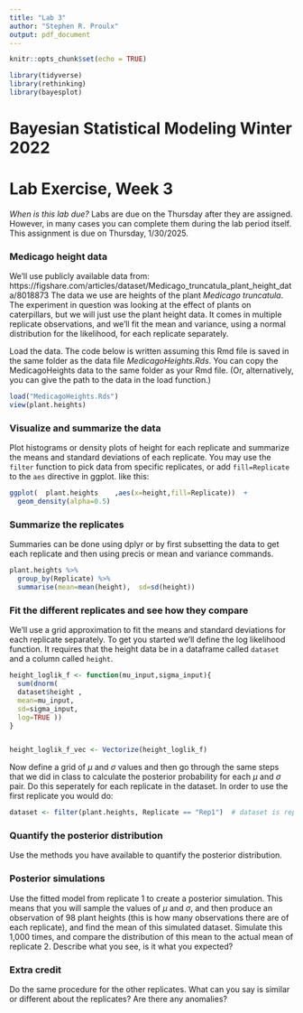 ```yaml
---
title: "Lab 3"
author: "Stephen R. Proulx"
output: pdf_document
---
```


```r
knitr::opts_chunk$set(echo = TRUE)

library(tidyverse)
library(rethinking)
library(bayesplot)
```
# Bayesian Statistical Modeling Winter 2022
# Lab Exercise, Week 3

*When is this lab due?* Labs are due on the Thursday after they are assigned. However, in many cases you can complete them during the lab period itself.   This assignment is due on Thursday, 1/30/2025. 



### Medicago height data
We'll use publicly available data from:  https://figshare.com/articles/dataset/Medicago_truncatula_plant_height_data/8018873
The data we use are heights of the plant *Medicago truncatula*. The experiment in question was looking at the effect of plants on caterpillars, but we will just use the plant height data. It comes in multiple replicate observations, and we'll fit the mean and variance, using a normal distribution for the likelihood, for each replicate separately. 


Load the data. The code below is written assuming this Rmd file is saved in the same folder as the data file *MedicagoHeights.Rds*. You can copy the MedicagoHeights data to the same folder as your Rmd file. (Or, alternatively, you can give the path to the data in the load function.)
```r
load("MedicagoHeights.Rds")  
view(plant.heights)
```

### Visualize and summarize the data
Plot histograms or density plots of height for each replicate and summarize the means and standard deviations of each replicate. You may use the `filter` function to pick data from specific replicates, or add `fill=Replicate` to the `aes` directive in ggplot. like this:
```r
ggplot(  plant.heights    ,aes(x=height,fill=Replicate))  +
  geom_density(alpha=0.5)
```


### Summarize the replicates
Summaries can be done using dplyr or by first subsetting the data to get each replicate and then using precis or mean and variance commands. 

```r
plant.heights %>%
  group_by(Replicate) %>%
  summarise(mean=mean(height),  sd=sd(height)) 
```


### Fit the different replicates and see how they compare
We'll use a grid approximation to fit the means and standard deviations for each replicate separately. To get you started we'll define the log likelihood function. It requires that the height data be in a dataframe called `dataset` and a column called `height`. 



```r

height_loglik_f <- function(mu_input,sigma_input){
  sum(dnorm(
  dataset$height , 
  mean=mu_input,
  sd=sigma_input,
  log=TRUE ))
}


height_loglik_f_vec <- Vectorize(height_loglik_f)
```


Now define a grid of $\mu$ and $\sigma$ values and then go through the same steps that we did in class to calculate the posterior probability for each $\mu$ and $\sigma$ pair. Do this seperately for each replicate in the dataset. In order to use the first replicate you would do:

```r
dataset <- filter(plant.heights, Replicate == "Rep1")  # dataset is replicate 1
```


### Quantify the posterior distribution
Use the methods you have available to quantify the posterior distribution.



### Posterior simulations

Use the fitted model from replicate 1 to create a posterior simulation. This means that you will sample the values of $\mu$ and $\sigma$, and then produce an observation of 98 plant heights (this is how many observations there are of each replicate), and find the mean of this simulated dataset. Simulate this 1,000 times, and compare the distribution of this mean to the actual mean of replicate 2. Describe what you see, is it what you expected?

### Extra credit
Do the same procedure for the other replicates. What can you say is similar or different about the replicates? Are there any anomalies?

